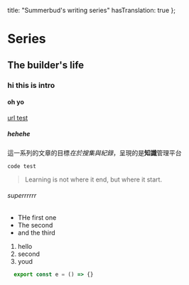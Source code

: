 
  title: "Summerbud's writing series"
  hasTranslation: true
};

# Series

## The builder's life

### hi this is intro

#### oh yo 

[url test](https://usepnyx.com)

##### hehehe

這一系列的文章的目標*在於搜集與紀錄*，呈現的是**知識**管理平台

`code test`

> Learning is not where it end, but where it start.

###### superrrrrr

- THe first one
- The second
- and the third

1. hello
2. second
3. youd

```js
  export const e = () => {}
```


